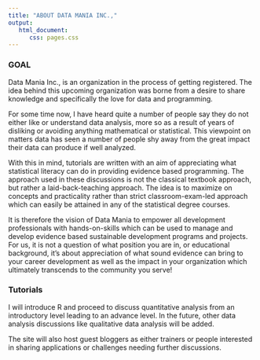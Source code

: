 ```yaml
---
title: "ABOUT DATA MANIA INC.,"
output: 
   html_document:
      css: pages.css
---
```


### GOAL

Data Mania Inc., is an organization in the process of getting registered. The idea behind this upcoming organization was borne from a desire to share knowledge and specifically the love for data and programming.

For some time now, I have heard quite a number of people say they do not either like or understand data analysis, more so as a result of years of disliking or avoiding anything mathematical or statistical. This viewpoint on matters data has seen a number of people shy away from the great impact their data can produce if well analyzed.  

With this in mind, tutorials are written with an aim of appreciating what statistical literacy can do in providing evidence based programming. The approach used in these discussions is not the classical textbook approach, but rather a laid-back-teaching approach. The idea is to maximize on concepts and practicality rather than strict classroom-exam-led approach which can easily be attained in any of the statistical degree courses. 

It is therefore the vision of Data Mania to empower all development professionals with hands-on-skills which can be used to manage and develop evidence based sustainable development programs and projects. For us, it is not a question of what position you are in, or educational background, it's about appreciation of what sound evidence can bring to your career development as well as the impact in your organization which ultimately transcends to the community you serve!

### Tutorials

I will introduce R and proceed to discuss quantitative analysis from an introductory level leading to an advance level. In the future, other data analysis discussions like qualitative data analysis will be added.

The site will also host guest bloggers as either trainers or people interested in sharing applications or challenges needing further discussions.
